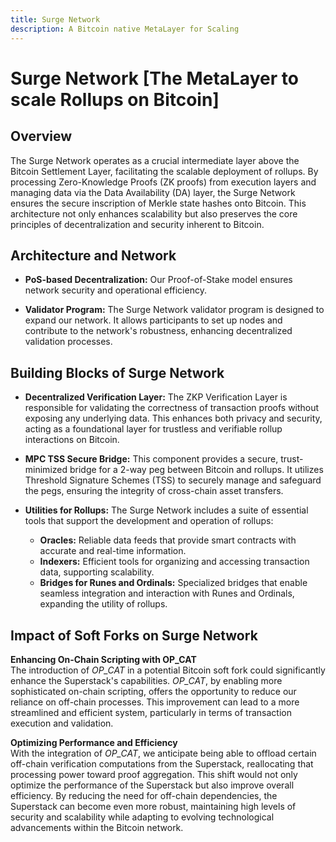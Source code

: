 ```yaml
---
title: Surge Network
description: A Bitcoin native MetaLayer for Scaling
---
```



# Surge Network [The MetaLayer to scale Rollups on Bitcoin]

## Overview

The Surge Network operates as a crucial intermediate layer above the Bitcoin Settlement Layer, facilitating the scalable deployment of rollups. By processing Zero-Knowledge Proofs (ZK proofs) from execution layers and managing data via the Data Availability (DA) layer, the Surge Network ensures the secure inscription of Merkle state hashes onto Bitcoin. This architecture not only enhances scalability but also preserves the core principles of decentralization and security inherent to Bitcoin.

## Architecture and Network

- **PoS-based Decentralization:** Our Proof-of-Stake model ensures network security and operational efficiency.

- **Validator Program:** The Surge Network validator program is designed to expand our network. It allows participants to set up nodes and contribute to the network's robustness, enhancing decentralized validation processes.

## Building Blocks of Surge Network

- **Decentralized Verification Layer:** The ZKP Verification Layer is responsible for validating the correctness of transaction proofs without exposing any underlying data. This enhances both privacy and security, acting as a foundational layer for trustless and verifiable rollup interactions on Bitcoin.

- **MPC TSS Secure Bridge:** This component provides a secure, trust-minimized bridge for a 2-way peg between Bitcoin and rollups. It utilizes Threshold Signature Schemes (TSS) to securely manage and safeguard the pegs, ensuring the integrity of cross-chain asset transfers.

- **Utilities for Rollups:** The Surge Network includes a suite of essential tools that support the development and operation of rollups:
  - **Oracles:** Reliable data feeds that provide smart contracts with accurate and real-time information.
  - **Indexers:** Efficient tools for organizing and accessing transaction data, supporting scalability.
  - **Bridges for Runes and Ordinals:** Specialized bridges that enable seamless integration and interaction with Runes and Ordinals, expanding the utility of rollups.

## Impact of Soft Forks on Surge Network

**Enhancing On-Chain Scripting with OP_CAT**\
The introduction of _OP_CAT_ in a potential Bitcoin soft fork could significantly enhance the Superstack's capabilities. _OP_CAT_, by enabling more sophisticated on-chain scripting, offers the opportunity to reduce our reliance on off-chain processes. This improvement can lead to a more streamlined and efficient system, particularly in terms of transaction execution and validation.

**Optimizing Performance and Efficiency**\
With the integration of _OP_CAT_, we anticipate being able to offload certain off-chain verification computations from the Superstack, reallocating that processing power toward proof aggregation. This shift would not only optimize the performance of the Superstack but also improve overall efficiency. By reducing the need for off-chain dependencies, the Superstack can become even more robust, maintaining high levels of security and scalability while adapting to evolving technological advancements within the Bitcoin network.

<ZoomImage
  src="/assets/superstack-core-functions.png"
  alt="Surge Network core functions"
/>
